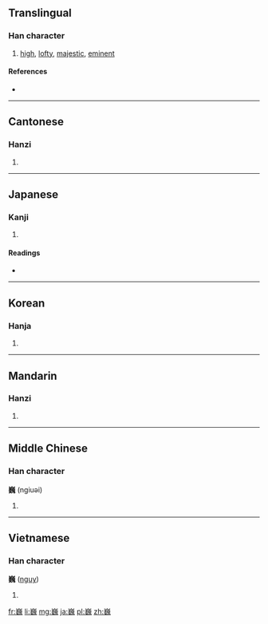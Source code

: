 ==Translingual==

===Han character===
{{Han char|rn=46|rad=山|as=18|sn=21|four=2241<sub>3</sub>|canj=山竹女戈 (UHVI)}}

# [[high]], [[lofty]], [[majestic]], [[eminent]]

====References====
* {{Han ref|kx=0322.320|dkj=08626|dj=0622.440|hdz=10807.060|uh=5DCD|ud=24013|bh=C4DE|bd=50398}}

----

==Cantonese==

===Hanzi===
{{yue-hanzi|jyut=|y=ngai4}}

# {{defn|lang=yue|sort=山18}}

----

==Japanese==

===Kanji===
{{ja-kanji|grade=|rs=山18}}

# {{defn|lang=ja|sort=山18}}

====Readings====
* {{ja-readings|on=[[ぎ]] (gi)|kun=[[たかい]] (takai)}}

----

==Korean==

===Hanja===
{{ko-hanja|hangeul=외|rv=oe|mr=oe}}

# {{defn|lang=ko|sort=山18}}

----

==Mandarin==

===Hanzi===
{{cmn-hanzi|pin=[[wēi]] ([[wei1]])|wg=wei<sup>1</sup>}}

# {{defn|lang=cmn|sort=山18}}

----

==Middle Chinese==

===Han character===
'''巍''' (ngiuəi)

# {{defn|Middle Chinese}}

----

==Vietnamese==

===Han character===
'''巍''' ([[nguy]])

# {{defn|Vietnamese}}

[[fr:巍]]
[[li:巍]]
[[mg:巍]]
[[ja:巍]]
[[pl:巍]]
[[zh:巍]]